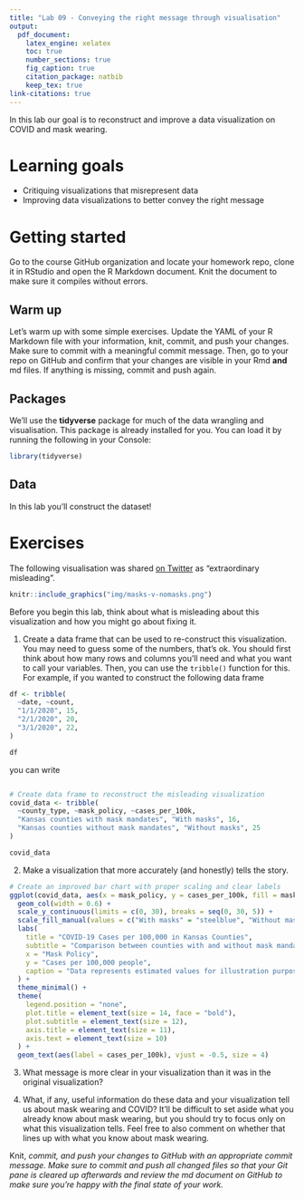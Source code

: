 ```yaml
---
title: "Lab 09 - Conveying the right message through visualisation"
output: 
  pdf_document:
    latex_engine: xelatex
    toc: true
    number_sections: true
    fig_caption: true
    citation_package: natbib
    keep_tex: true
link-citations: true
---
```


In this lab our goal is to reconstruct and improve a data visualization on COVID and mask wearing.

# Learning goals

-   Critiquing visualizations that misrepresent data
-   Improving data visualizations to better convey the right message

# Getting started

Go to the course GitHub organization and locate your homework repo, clone it in RStudio and open the R Markdown document.
Knit the document to make sure it compiles without errors.

## Warm up

Let's warm up with some simple exercises.
Update the YAML of your R Markdown file with your information, knit, commit, and push your changes.
Make sure to commit with a meaningful commit message.
Then, go to your repo on GitHub and confirm that your changes are visible in your Rmd **and** md files.
If anything is missing, commit and push again.

## Packages

We'll use the **tidyverse** package for much of the data wrangling and visualisation.
This package is already installed for you.
You can load it by running the following in your Console:

```r
library(tidyverse)
```

## Data

In this lab you'll construct the dataset!

# Exercises

The following visualisation was shared [on Twitter](https://twitter.com/JonBoeckenstedt/status/1291602888376999936) as "extraordinary misleading".

```r
knitr::include_graphics("img/masks-v-nomasks.png")
```

Before you begin this lab, think about what is misleading about this visualization and how you might go about fixing it.


1.  Create a data frame that can be used to re-construct this visualization. You may need to guess some of the numbers, that's ok. You should first think about how many rows and columns you'll need and what you want to call your variables. Then, you can use the `tribble()` function for this. For example, if you wanted to construct the following data frame

```r
df <- tribble(
  ~date, ~count,
  "1/1/2020", 15,
  "2/1/2020", 20,
  "3/1/2020", 22,
)
```

```r
df
```

you can write

```r
```

```r
# Create data frame to reconstruct the misleading visualization
covid_data <- tribble(
  ~county_type, ~mask_policy, ~cases_per_100k,
  "Kansas counties with mask mandates", "With masks", 16,
  "Kansas counties without mask mandates", "Without masks", 25
)

covid_data
```

2.  Make a visualization that more accurately (and honestly) tells the story.

```r
# Create an improved bar chart with proper scaling and clear labels
ggplot(covid_data, aes(x = mask_policy, y = cases_per_100k, fill = mask_policy)) +
  geom_col(width = 0.6) +
  scale_y_continuous(limits = c(0, 30), breaks = seq(0, 30, 5)) +
  scale_fill_manual(values = c("With masks" = "steelblue", "Without masks" = "coral")) +
  labs(
    title = "COVID-19 Cases per 100,000 in Kansas Counties",
    subtitle = "Comparison between counties with and without mask mandates",
    x = "Mask Policy",
    y = "Cases per 100,000 people",
    caption = "Data represents estimated values for illustration purposes"
  ) +
  theme_minimal() +
  theme(
    legend.position = "none",
    plot.title = element_text(size = 14, face = "bold"),
    plot.subtitle = element_text(size = 12),
    axis.title = element_text(size = 11),
    axis.text = element_text(size = 10)
  ) +
  geom_text(aes(label = cases_per_100k), vjust = -0.5, size = 4)
```

3.  What message is more clear in your visualization than it was in the original visualization?

4.  What, if any, useful information do these data and your visualization tell us about mask wearing and COVID?
    It'll be difficult to set aside what you already know about mask wearing, but you should try to focus only on what this visualization tells.
    Feel free to also comment on whether that lines up with what you know about mask wearing.

Knit, *commit, and push your changes to GitHub with an appropriate commit message. Make sure to commit and push all changed files so that your Git pane is cleared up afterwards and review the md document on GitHub to make sure you're happy with the final state of your work.*

